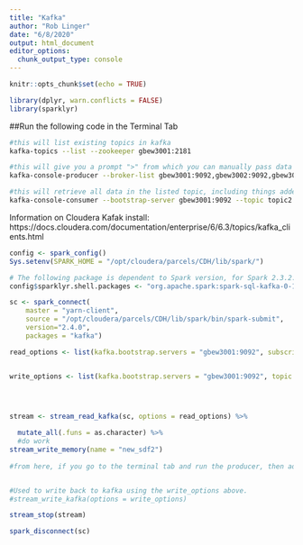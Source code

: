 ```yaml
---
title: "Kafka"
author: "Rob Linger"
date: "6/8/2020"
output: html_document
editor_options: 
  chunk_output_type: console
---
```


```r
knitr::opts_chunk$set(echo = TRUE)
```

```r
library(dplyr, warn.conflicts = FALSE)
library(sparklyr)
```

##Run the following code in the Terminal Tab
```bash
#this will list existing topics in kafka
kafka-topics --list --zookeeper gbew3001:2181

#this will give you a prompt ">" from which you can manually pass data into a kafka topic, in this case 'topic1'
kafka-console-producer --broker-list gbew3001:9092,gbew3002:9092,gbew3003:9092 --topic topic1

#this will retrieve all data in the listed topic, including things added after the command is run
kafka-console-consumer --bootstrap-server gbew3001:9092 --topic topic2 --from-beginning
```

Information on Cloudera Kafak install:
https://docs.cloudera.com/documentation/enterprise/6/6.3/topics/kafka_clients.html

```r

config <- spark_config()
Sys.setenv(SPARK_HOME = "/opt/cloudera/parcels/CDH/lib/spark/")

# The following package is dependent to Spark version, for Spark 2.3.2:
config$sparklyr.shell.packages <- "org.apache.spark:spark-sql-kafka-0-10_2.11:2.3.2"

sc <- spark_connect(
    master = "yarn-client",
    source = "/opt/cloudera/parcels/CDH/lib/spark/bin/spark-submit",
    version="2.4.0",
    packages = "kafka")

read_options <- list(kafka.bootstrap.servers = "gbew3001:9092", subscribe = "topic1",value.deserializer="org.apache.kafka.common.serialization.StringDeserializer")


write_options <- list(kafka.bootstrap.servers = "gbew3001:9092", topic = "topic2")




stream <- stream_read_kafka(sc, options = read_options) %>% 
  
  mutate_all(.funs = as.character) %>%
  #do work
stream_write_memory(name = "new_sdf2")
  
#from here, if you go to the terminal tab and run the producer, then add items, they will pass to kafka, then to the 'stream', then converted to charaters, then written to "new_sdf2" in spark. NOTE: to see the data in the spark table, you must refresh the browser then click on the table icon next to the sdf name in the connections tab.


#Used to write back to kafka using the write_options above.
#stream_write_kafka(options = write_options)

stream_stop(stream)

spark_disconnect(sc)
```